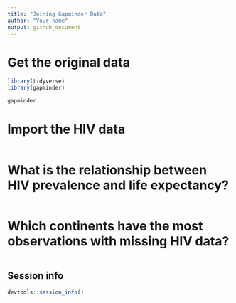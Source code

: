 ```yaml
---
title: "Joining Gapminder Data"
author: "Your name"
output: github_document
---
```


# Get the original data

```r
library(tidyverse)
library(gapminder)

gapminder
```

# Import the HIV data

```r
```

# What is the relationship between HIV prevalence and life expectancy?

```r
```

# Which continents have the most observations with missing HIV data?

```r
```


## Session info

```r
devtools::session_info()
```


